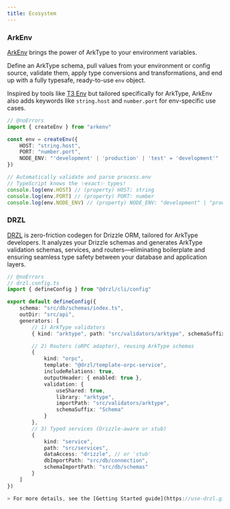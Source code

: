 ```yaml
---
title: Ecosystem
---
```


### ArkEnv

[ArkEnv](https://arkenv.js.org) brings the power of ArkType to your environment variables.

Define an ArkType schema, pull values from your environment or config source, validate them, apply type conversions and transformations, and end up with a fully typesafe, ready-to-use `env` object.

Inspired by tools like [T3 Env](https://env.t3.gg) but tailored specifically for ArkType, ArkEnv also adds keywords like `string.host` and `number.port` for env-specific use cases.

```ts
// @noErrors
import { createEnv } from "arkenv"

const env = createEnv({
	HOST: "string.host",
	PORT: "number.port",
	NODE_ENV: "'development' | 'production' | 'test' = 'development'"
})

// Automatically validate and parse process.env
// TypeScript knows the ✨exact✨ types!
console.log(env.HOST) // (property) HOST: string
console.log(env.PORT) // (property) PORT: number
console.log(env.NODE_ENV) // (property) NODE_ENV: "development" | "production" | "test"
```

### DRZL

[DRZL](https://use-drzl.github.io/drzl) is zero-friction codegen for Drizzle ORM, tailored for ArkType developers. It analyzes your Drizzle schemas and generates ArkType validation schemas, services, and routers—eliminating boilerplate and ensuring seamless type safety between your database and application layers.

```ts
// @noErrors
// drzl.config.ts
import { defineConfig } from "@drzl/cli/config"

export default defineConfig({
	schema: "src/db/schemas/index.ts",
	outDir: "src/api",
	generators: [
		// 1) ArkType validators
		{ kind: "arktype", path: "src/validators/arktype", schemaSuffix: "Schema" },

		// 2) Routers (oRPC adapter), reusing ArkType schemas
		{
			kind: "orpc",
			template: "@drzl/template-orpc-service",
			includeRelations: true,
			outputHeader: { enabled: true },
			validation: {
				useShared: true,
				library: "arktype",
				importPath: "src/validators/arktype",
				schemaSuffix: "Schema"
			}
		},
		// 3) Typed services (Drizzle-aware or stub)
		{
			kind: "service",
			path: "src/services",
			dataAccess: "drizzle", // or 'stub'
			dbImportPath: "src/db/connection",
			schemaImportPath: "src/db/schemas"
		}
	]
})

> For more details, see the [Getting Started guide](https://use-drzl.github.io/drzl/guide/getting-started.html).
```
